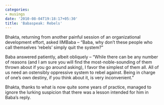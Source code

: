 ```yaml
---
categories:
- musings
date: '2010-08-04T19:18:17+05:30'
title: 'Babaspeak: Rebels'
---
```


Bhakta, returning from another painful session of an organizational development effort, asked IIMBaba – “Baba, why don’t these people who call themselves ‘rebels’ simply quit the system?”

 Baba answered patiently, albeit obliquely – “While there can be any number of reasons (and I am sure you will find the most\-noble\-sounding of them thrown about if you go around asking), I favor the simplest of them all. All of us need an ostensibly oppressive system to rebel against. Being in charge of one’s own destiny, if you think about it, is very inconvenient.”

 Bhakta, thanks to what is now quite some years of practice, managed to ignore the lurking suspicion that there was a lesson intended for him in Baba’s reply.

<br>

<!--
post-130
https://venugvgk.wordpress.com/2010/08/04/baba-speak-rebels/
-->
